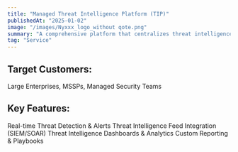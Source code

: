 ```yaml
---
title: "Managed Threat Intelligence Platform (TIP)"
publishedAt: "2025-01-02"
image: "/images/Nyxxx_logo_without qote.png"
summary: "A comprehensive platform that centralizes threat intelligence, integrates with existing security tools, and automates threat response."
tag: "Service"
---
```


## Target Customers: 
Large Enterprises, MSSPs, Managed Security Teams

## Key Features:
Real-time Threat Detection & Alerts
Threat Intelligence Feed Integration (SIEM/SOAR)
Threat Intelligence Dashboards & Analytics
Custom Reporting & Playbooks